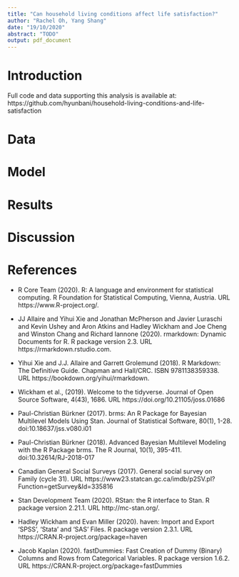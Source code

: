 ```yaml
---
title: "Can household living conditions affect life satisfaction?"
author: "Rachel Oh, Yang Shang"
date: "19/10/2020"
abstract: "TODO"
output: pdf_document
---
```


# Introduction

Full code and data supporting this analysis is available at: https://github.com/hyunbani/household-living-conditions-and-life-satisfaction

# Data 

# Model

# Results

# Discussion

# References

- R Core Team (2020). R: A language and environment for statistical computing. R Foundation for
  Statistical Computing, Vienna, Austria. URL https://www.R-project.org/.
  
- JJ Allaire and Yihui Xie and Jonathan McPherson and Javier Luraschi and Kevin Ushey and Aron
  Atkins and Hadley Wickham and Joe Cheng and Winston Chang and Richard Iannone (2020). rmarkdown:
  Dynamic Documents for R. R package version 2.3. URL https://rmarkdown.rstudio.com.
  
- Yihui Xie and J.J. Allaire and Garrett Grolemund (2018). R Markdown: The Definitive Guide.
  Chapman and Hall/CRC. ISBN 9781138359338. URL https://bookdown.org/yihui/rmarkdown.
  
- Wickham et al., (2019). Welcome to the tidyverse. Journal of Open Source Software, 4(43), 1686. URL
  https://doi.org/10.21105/joss.01686
  
- Paul-Christian Bürkner (2017). brms: An R Package for Bayesian Multilevel Models Using Stan.
  Journal of Statistical Software, 80(1), 1-28. doi:10.18637/jss.v080.i01

- Paul-Christian Bürkner (2018). Advanced Bayesian Multilevel Modeling with the R Package brms. The
  R Journal, 10(1), 395-411. doi:10.32614/RJ-2018-017
  
- Canadian General Social Surveys (2017). General social survey on Family (cycle 31). URL https://www23.statcan.gc.ca/imdb/p2SV.pl?Function=getSurvey&Id=335816

- Stan Development Team (2020). RStan: the R interface to Stan. R package version 2.21.1. URL
  http://mc-stan.org/.
  
- Hadley Wickham and Evan Miller (2020). haven: Import and Export 'SPSS', 'Stata' and 'SAS' Files.
  R package version 2.3.1. URL https://CRAN.R-project.org/package=haven
  
- Jacob Kaplan (2020). fastDummies: Fast Creation of Dummy (Binary) Columns and Rows from
  Categorical Variables. R package version 1.6.2. URL https://CRAN.R-project.org/package=fastDummies
